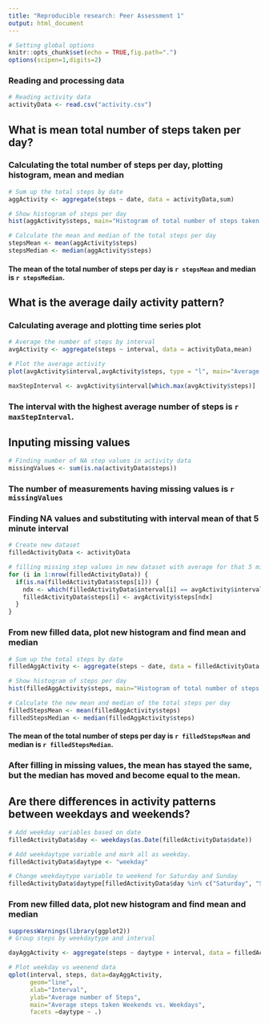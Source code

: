 ```yaml
---
title: "Reproducible research: Peer Assessment 1"
output: html_document
---
```


```r
# Setting global options
knitr::opts_chunk$set(echo = TRUE,fig.path=".")
options(scipen=1,digits=2)

```

### Reading and processing data
```r
# Reading activity data
activityData <- read.csv("activity.csv")
```


## What is mean total number of steps taken per day?

### Calculating the total number of steps per day, plotting histogram, mean and median
```r
# Sum up the total steps by date
aggActivity <- aggregate(steps ~ date, data = activityData,sum)

# Show histogram of steps per day
hist(aggActivity$steps, main="Histogram of total number of steps taken each day", xlab="Total steps each day", ylab="Count")

# Calculate the mean and median of the total steps per day
stepsMean <- mean(aggActivity$steps)
stepsMedian <- median(aggActivity$steps)

```
#### The mean of the total number of steps per day is `r stepsMean` and median is `r stepsMedian`.


## What is the average daily activity pattern?

### Calculating average and plotting time series plot

```r
# Average the number of steps by interval
avgActivity <- aggregate(steps ~ interval, data = activityData,mean)

# Plot the average activity
plot(avgActivity$interval,avgActivity$steps, type = "l", main="Average steps taken during 5 minute interval", xlab="Interval",ylab = "Average steps taken")

maxStepInterval <- avgActivity$interval[which.max(avgActivity$steps)]
```
### The interval with the highest average number of steps is `r maxStepInterval`.


## Inputing missing values
```r
# Finding number of NA step values in activity data
missingValues <- sum(is.na(activityData$steps))
```
### The number of measurements having missing values is `r missingValues`

### Finding NA values and substituting with interval mean of that 5 minute interval
```r
# Create new dataset
filledActivityData <- activityData

# filling missing step values in new dataset with average for that 5 minute interval
for (i in 1:nrow(filledActivityData)) {
  if(is.na(filledActivityData$steps[i])) {
    ndx <- which(filledActivityData$interval[i] == avgActivity$interval)
    filledActivityData$steps[i] <- avgActivity$steps[ndx]
  }
}
```

### From new filled data, plot new histogram and find mean and median
```r
# Sum up the total steps by date
filledAggActivity <- aggregate(steps ~ date, data = filledActivityData,sum)

# Show histogram of steps per day
hist(filledAggActivity$steps, main="Histogram of total number of steps taken each day", xlab="Total steps each day", ylab="Count")  

# Calculate the new mean and median of the total steps per day
filledStepsMean <- mean(filledAggActivity$steps)
filledStepsMedian <- median(filledAggActivity$steps)

```

#### The mean of the total number of steps per day is `r filledStepsMean` and median is `r filledStepsMedian`.

### After filling in missing values, the mean has stayed the same, but the median has moved and become equal to the mean.


## Are there differences in activity patterns between weekdays and weekends?
```r
# Add weekday variables based on date
filledActivityData$day <- weekdays(as.Date(filledActivityData$date))

# Add weekdaytype variable and mark all as weekday.
filledActivityData$daytype <- "weekday"

# Change weekdaytype variable to weekend for Saturday and Sunday
filledActivityData$daytype[filledActivityData$day %in% c("Saturday", "Sunday")] <- "weekend"

```

### From new filled data, plot new histogram and find mean and median
```r
suppressWarnings(library(ggplot2))
# Group steps by weekdaytype and interval

dayAggActivity <- aggregate(steps ~ daytype + interval, data = filledActivityData,mean)

# Plot weekday vs weenend data
qplot(interval, steps, data=dayAggActivity,
      geom="line",
      xlab="Interval",
      ylab="Average number of Steps",
      main="Average steps taken Weekends vs. Weekdays",
      facets =daytype ~ .)
```
